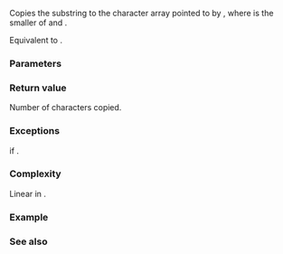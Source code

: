 {{cpp/string/basic_string_view/title|copy}}
{{cpp/string/basic_string_view/navbar}}
{{ddcl|since=c++17|notes={{mark constexpr since c++20}}|1=
size_type copy( CharT* dest, size_type count, size_type pos = 0 ) const;
}}

Copies the substring {{range|pos|pos + rcount}} to the character array pointed to by {{c|dest}}, where {{tt|rcount}} is the smaller of {{c|count}} and {{c|size() - pos}}.

Equivalent to {{c|Traits::copy(dest, data() + pos, rcount)}}.

===Parameters===
{{par begin}}
{{par|dest|pointer to the destination character string}}
{{par|count|requested substring length}}
{{par|pos|position of the first character}}
{{par end}} 

===Return value===
Number of characters copied.

===Exceptions===
{{lc|std::out_of_range}} if {{c|1=pos &gt; size()}}.

===Complexity===
Linear in {{tt|rcount}}.

===Example===
{{example
|code=
#include &lt;array&gt;
#include &lt;cstddef&gt;
#include &lt;iostream&gt;
#include &lt;stdexcept&gt;
#include &lt;string_view&gt;

int main()
{
    constexpr std::basic_string_view&lt;char&gt; source{"ABCDEF"};
    std::array&lt;char, 8&gt; dest;
    std::size_t count{}, pos{};

    dest.fill('\0');
    source.copy(dest.data(), count = 4); // pos = 0
    std::cout &lt;&lt; dest.data() &lt;&lt; '\n'; // ABCD

    dest.fill('\0');
    source.copy(dest.data(), count = 4, pos = 1);
    std::cout &lt;&lt; dest.data() &lt;&lt; '\n'; // BCDE

    dest.fill('\0');
    source.copy(dest.data(), count = 42, pos = 2); // ok, count -&gt; 4
    std::cout &lt;&lt; dest.data() &lt;&lt; '\n'; // CDEF

    try
    {
        source.copy(dest.data(), count = 1, pos = 666); // throws: pos &gt; size()
    }
    catch (std::out_of_range const&amp; ex)
    {
        std::cout &lt;&lt; ex.what() &lt;&lt; '\n';
    }
}
|output=
ABCD
BCDE
CDEF
basic_string_view::copy: __pos (which is 666) &gt; __size (which is 6)
}}

===See also===
{{dsc begin}}
{{dsc inc|cpp/string/basic_string_view/dsc substr}}
{{dsc inc|cpp/string/basic_string/dsc copy}}
{{dsc inc|cpp/algorithm/dsc copy}}
{{dsc inc|cpp/string/byte/dsc memcpy}}
{{dsc end}}

{{langlinks|es|ja|ru|zh}}